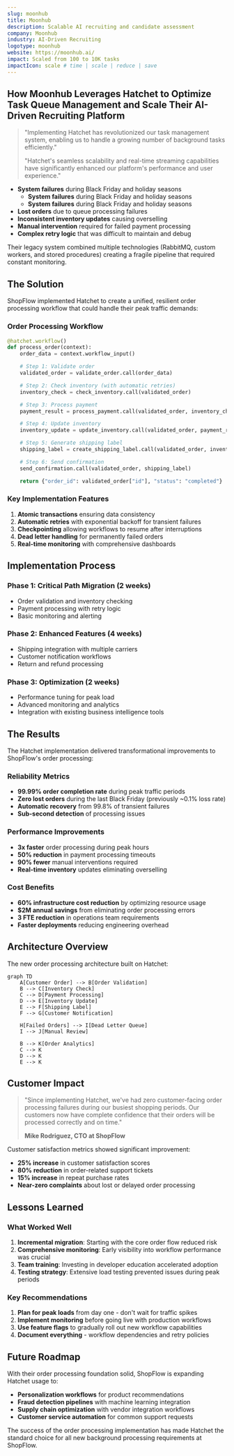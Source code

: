 ```yaml
---
slug: moonhub
title: Moonhub
description: Scalable AI recruiting and candidate assessment
company: Moonhub
industry: AI-Driven Recruiting
logotype: moonhub
website: https://moonhub.ai/
impact: Scaled from 100 to 10K tasks
impactIcon: scale # time | scale | reduce | save
---
```



## How Moonhub Leverages Hatchet to Optimize Task Queue Management and Scale Their AI-Driven Recruiting Platform

> "Implementing Hatchet has revolutionized our task management system, enabling us to handle a growing number of background tasks efficiently."
>
> "Hatchet's seamless scalability and real-time streaming capabilities have significantly enhanced our platform's performance and user experience."

<Logo />

- **System failures** during Black Friday and holiday seasons
  - **System failures** during Black Friday and holiday seasons
  - **System failures** during Black Friday and holiday seasons
- **Lost orders** due to queue processing failures
- **Inconsistent inventory updates** causing overselling
- **Manual intervention** required for failed payment processing
- **Complex retry logic** that was difficult to maintain and debug

Their legacy system combined multiple technologies (RabbitMQ, custom workers, and stored procedures) creating a fragile pipeline that required constant monitoring.

## The Solution

ShopFlow implemented Hatchet to create a unified, resilient order processing workflow that could handle their peak traffic demands:

### Order Processing Workflow

```python
@hatchet.workflow()
def process_order(context):
    order_data = context.workflow_input()

    # Step 1: Validate order
    validated_order = validate_order.call(order_data)

    # Step 2: Check inventory (with automatic retries)
    inventory_check = check_inventory.call(validated_order)

    # Step 3: Process payment
    payment_result = process_payment.call(validated_order, inventory_check)

    # Step 4: Update inventory
    inventory_update = update_inventory.call(validated_order, payment_result)

    # Step 5: Generate shipping label
    shipping_label = create_shipping_label.call(validated_order, inventory_update)

    # Step 6: Send confirmation
    send_confirmation.call(validated_order, shipping_label)

    return {"order_id": validated_order["id"], "status": "completed"}
```

### Key Implementation Features

1. **Atomic transactions** ensuring data consistency
2. **Automatic retries** with exponential backoff for transient failures
3. **Checkpointing** allowing workflows to resume after interruptions
4. **Dead letter handling** for permanently failed orders
5. **Real-time monitoring** with comprehensive dashboards

## Implementation Process

### Phase 1: Critical Path Migration (2 weeks)

- Order validation and inventory checking
- Payment processing with retry logic
- Basic monitoring and alerting

### Phase 2: Enhanced Features (4 weeks)

- Shipping integration with multiple carriers
- Customer notification workflows
- Return and refund processing

### Phase 3: Optimization (2 weeks)

- Performance tuning for peak load
- Advanced monitoring and analytics
- Integration with existing business intelligence tools

## The Results

The Hatchet implementation delivered transformational improvements to ShopFlow's order processing:

### Reliability Metrics

- **99.99% order completion rate** during peak traffic periods
- **Zero lost orders** during the last Black Friday (previously ~0.1% loss rate)
- **Automatic recovery** from 99.8% of transient failures
- **Sub-second detection** of processing issues

### Performance Improvements

- **3x faster** order processing during peak hours
- **50% reduction** in payment processing timeouts
- **90% fewer** manual interventions required
- **Real-time inventory** updates eliminating overselling

### Cost Benefits

- **60% infrastructure cost reduction** by optimizing resource usage
- **$2M annual savings** from eliminating order processing errors
- **3 FTE reduction** in operations team requirements
- **Faster deployments** reducing engineering overhead

## Architecture Overview

The new order processing architecture built on Hatchet:

```mermaid
graph TD
    A[Customer Order] --> B[Order Validation]
    B --> C[Inventory Check]
    C --> D[Payment Processing]
    D --> E[Inventory Update]
    E --> F[Shipping Label]
    F --> G[Customer Notification]

    H[Failed Orders] --> I[Dead Letter Queue]
    I --> J[Manual Review]

    B --> K[Order Analytics]
    C --> K
    D --> K
    E --> K
```

## Customer Impact

> "Since implementing Hatchet, we've had zero customer-facing order processing failures during our busiest shopping periods. Our customers now have complete confidence that their orders will be processed correctly and on time."
>
> **Mike Rodriguez, CTO at ShopFlow**

Customer satisfaction metrics showed significant improvement:

- **25% increase** in customer satisfaction scores
- **80% reduction** in order-related support tickets
- **15% increase** in repeat purchase rates
- **Near-zero complaints** about lost or delayed order processing

## Lessons Learned

### What Worked Well

1. **Incremental migration**: Starting with the core order flow reduced risk
2. **Comprehensive monitoring**: Early visibility into workflow performance was crucial
3. **Team training**: Investing in developer education accelerated adoption
4. **Testing strategy**: Extensive load testing prevented issues during peak periods

### Key Recommendations

1. **Plan for peak loads** from day one - don't wait for traffic spikes
2. **Implement monitoring** before going live with production workflows
3. **Use feature flags** to gradually roll out new workflow capabilities
4. **Document everything** - workflow dependencies and retry policies

## Future Roadmap

With their order processing foundation solid, ShopFlow is expanding Hatchet usage to:

- **Personalization workflows** for product recommendations
- **Fraud detection pipelines** with machine learning integration
- **Supply chain optimization** with vendor integration workflows
- **Customer service automation** for common support requests

The success of the order processing implementation has made Hatchet the standard choice for all new background processing requirements at ShopFlow.
